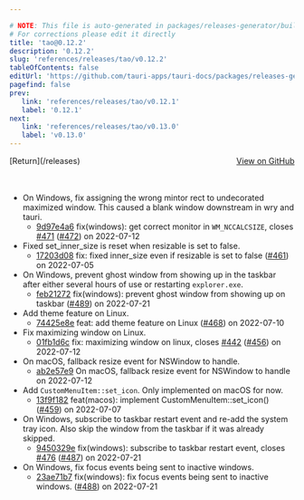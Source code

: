 ```yaml
---

# NOTE: This file is auto-generated in packages/releases-generator/build.ts
# For corrections please edit it directly
title: 'tao@0.12.2'
description: '0.12.2'
slug: 'references/releases/tao/v0.12.2'
tableOfContents: false
editUrl: 'https://github.com/tauri-apps/tauri-docs/packages/releases-generator/build.ts'
pagefind: false
prev:
   link: 'references/releases/tao/v0.12.1'
   label: '0.12.1'
next:
   link: 'references/releases/tao/v0.13.0'
   label: 'v0.13.0'
---
```


			

<ReleaseSidebar slug="references/releases/tao"  packageName="tao" />

<div style="margin-bottom:3rem; display: flex; justify-content: space-between; align-items: center"><span>[Return](/releases)</span><span><a href="https://github.com/tauri-apps/tao/releases/tag/tao-v0.12.2">View on GitHub</a></span></div>

- On Windows, fix assigning the wrong mintor rect to undecorated maximized window. This caused a blank window downstream in wry and tauri.
  - [9d97e4a6](https://github.com/tauri-apps/tao/commit/9d97e4a646ce8a4372d3ed2c22d227d8a33ba8ba) fix(windows): get correct monitor in `WM_NCCALCSIZE`, closes [#471](https://github.com/tauri-apps/tao/pull/471) ([#472](https://github.com/tauri-apps/tao/pull/472)) on 2022-07-12
- Fixed set_inner_size is reset when resizable is set to false.
  - [17203d08](https://github.com/tauri-apps/tao/commit/17203d08a4ee49c8fa8decb24bcf76fe4c264ca7) fix: fixed inner_size even if resizable is set to false ([#461](https://github.com/tauri-apps/tao/pull/461)) on 2022-07-05
- On Windows, prevent ghost window from showing up in the taskbar after either several hours of use or restarting `explorer.exe`.
  - [feb21272](https://github.com/tauri-apps/tao/commit/feb212726da553397beda6428666092b0561fd12) fix(windows): prevent ghost window from showing up on taskbar ([#489](https://github.com/tauri-apps/tao/pull/489)) on 2022-07-21
- Add theme feature on Linux.
  - [74425e8e](https://github.com/tauri-apps/tao/commit/74425e8e5b032299cec99f8278d9a05ae650013c) feat: add theme feature on Linux ([#468](https://github.com/tauri-apps/tao/pull/468)) on 2022-07-10
- Fix maximizing window on Linux.
  - [01fb1d6c](https://github.com/tauri-apps/tao/commit/01fb1d6cdf17f01ebe5757f4a66a0d8e40222490) fix: maximizing window on linux, closes [#442](https://github.com/tauri-apps/tao/pull/442) ([#456](https://github.com/tauri-apps/tao/pull/456)) on 2022-07-12
- On macOS, fallback resize event for NSWindow to handle.
  - [ab2e57e9](https://github.com/tauri-apps/tao/commit/ab2e57e9ec056861fa772262a2128c2ac2e16d1b) On macOS, fallback resize event for NSWindow to handle on 2022-07-12
- Add `CustomMenuItem::set_icon`. Only implemented on macOS for now.
  - [13f9f182](https://github.com/tauri-apps/tao/commit/13f9f182754b0bfbaa9163330aed4d444b1e007a) feat(macos): implement CustomMenuItem::set_icon() ([#459](https://github.com/tauri-apps/tao/pull/459)) on 2022-07-07
- On Windows, subscribe to taskbar restart event and re-add the system tray icon.
  Also skip the window from the taskbar if it was already skipped.
  - [9450329e](https://github.com/tauri-apps/tao/commit/9450329e3ab70aa3608ef44207df19cfdddf45a0) fix(windows): subscribe to taskbar restart event, closes [#476](https://github.com/tauri-apps/tao/pull/476) ([#487](https://github.com/tauri-apps/tao/pull/487)) on 2022-07-21
- On Windows, fix focus events being sent to inactive windows.
  - [23ae71b7](https://github.com/tauri-apps/tao/commit/23ae71b717184e2eb0f2da0c683b7c8f0b5cd216) fix(windows): fix focus events being sent to inactive windows. ([#488](https://github.com/tauri-apps/tao/pull/488)) on 2022-07-21


